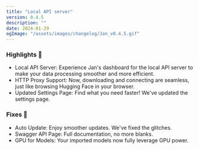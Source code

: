 ```yaml
---
title: "Local API server"
version: 0.4.5
description: ""
date: 2024-01-29
ogImage: "/assets/images/changelog/Jan_v0.4.5.gif"
---
```



<ChangelogHeader title= "Local API server" date= "2024-01-29" ogImage= "/assets/images/changelog/Jan_v0.4.5.gif" />

### Highlights 🎉

- Local API Server: Experience Jan's dashboard for the local API server to make your data processing smoother and more efficient.
- HTTP Proxy Support: Now, downloading and connecting are seamless, just like browsing Hugging Face in your browser.
- Updated Settings Page: Find what you need faster! We've updated the settings page.

### Fixes 💫

- Auto Update: Enjoy smoother updates. We've fixed the glitches.
- Swagger API Page: Full documentation, no more blanks.
- GPU for Models: Your imported models now fully leverage GPU power.
